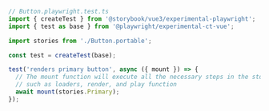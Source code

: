 ```ts
// Button.playwright.test.ts
import { createTest } from '@storybook/vue3/experimental-playwright';
import { test as base } from '@playwright/experimental-ct-vue';

import stories from './Button.portable';

const test = createTest(base);

test('renders primary button', async ({ mount }) => {
  // The mount function will execute all the necessary steps in the story,
  // such as loaders, render, and play function
  await mount(stories.Primary);
});
```
